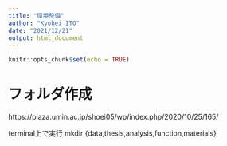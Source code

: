 ```yaml
---
title: "環境整備"
author: "Kyohei ITO"
date: "2021/12/21"
output: html_document
---
```


```r
knitr::opts_chunk$set(echo = TRUE)
```

# フォルダ作成

https://plaza.umin.ac.jp/shoei05/wp/index.php/2020/10/25/165/

terminal上で実行
mkdir {data,thesis,analysis,function,materials}



